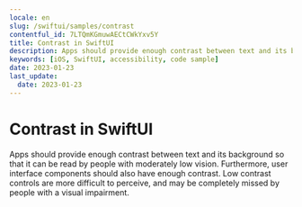 ```yaml
---
locale: en
slug: /swiftui/samples/contrast
contentful_id: 7LTQmKGmuwAECtCWkYxv5Y
title: Contrast in SwiftUI
description: Apps should provide enough contrast between text and its background so that it can be read by people with moderately low vision.
keywords: [iOS, SwiftUI, accessibility, code sample]
date: 2023-01-23
last_update:
  date: 2023-01-23
---
```


# Contrast in SwiftUI

Apps should provide enough contrast between text and its background so that it can be read by people with moderately low vision. Furthermore, user interface components should also have enough contrast. Low contrast controls are more difficult to perceive, and may be completely missed by people with a visual impairment.

<CodeSample id="screen-contrast" platform="swiftui" locale="en"/>
